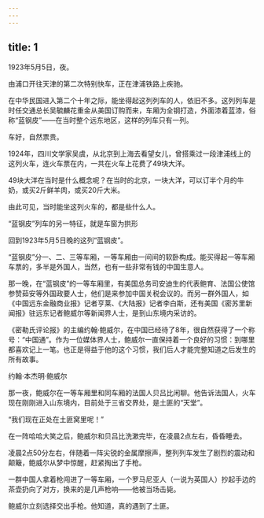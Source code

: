 ```yaml
---
---
---
```

title: 1
---



1923年5月5日，夜。

由浦口开往天津的第二次特别快车，正在津浦铁路上疾驰。

在中华民国进入第二个十年之际，能坐得起这列列车的人，依旧不多。这列列车是时任交通总长吴毓麟花重金从美国订购而来，车厢为全钢打造，外面漆着蓝漆，俗称“蓝钢皮”——在当时整个远东地区，这样的列车只有一列。

车好，自然票贵。

1924年，四川文学家吴虞，从北京到上海去看望女儿，曾搭乘过一段津浦线上的这列火车，连火车票在内，一共在火车上花费了49块大洋。

49块大洋在当时是什么概念呢？在当时的北京，一块大洋，可以订半个月的牛奶，或买2斤鲜羊肉，或买20斤大米。

由此可见，当时能坐这列火车的，都是些什么人。

“蓝钢皮”列车的另一特征，就是车窗为拱形



回到1923年5月5日晚的这列“蓝钢皮”。

“蓝钢皮”分一、二、三等车厢，一等车厢由一间间的软卧构成。能买得起一等车厢车票的，多半是外国人，当然，也有一些非常有钱的中国生意人。

那一晚，在“蓝钢皮”的一等车厢里，有美国总务司安迪生的代表鲍育、法国公使馆参赞茹安等外国政要人士，他们是来参加中国关税会议的。而另一群外国人，如《中国远东金融商业报》记者亨莱、《大陆报》记者李白斯，还有美国《密苏里新闻报》驻远东记者鲍威尔等新闻界人士，是到山东境内采访的。

《密勒氏评论报》的主编约翰·鲍威尔，在中国已经待了8年，很自然获得了一个称号：“中国通”。作为一位媒体界人士，鲍威尔一直保持着一个良好的习惯：到哪里都喜欢记上一笔。也正是得益于他的这个习惯，我们后人才能完整知道之后发生的所有故事。

约翰·本杰明·鲍威尔



那一夜，鲍威尔在一等车厢里和同车厢的法国人贝吕比闲聊。他告诉法国人，火车现在刚刚进入山东境内，目前处于三省交界处，是土匪的“天堂”。

“我们现在正处在土匪窝里呢！”

在一阵哈哈大笑之后，鲍威尔和贝吕比洗漱完毕，在凌晨2点左右，昏昏睡去。

凌晨2点50分左右，伴随着一阵尖锐的金属摩擦声，整列列车发生了剧烈的震动和颠簸，鲍威尔从梦中惊醒，赶紧掏出了手枪。

一群中国人拿着枪闯进了一等车厢，一个罗马尼亚人（一说为英国人）抄起手边的茶壶扔向了对方，换来的是几声枪响——他被当场击毙。

鲍威尔立刻选择交出手枪。他知道，真的遇到了土匪。
